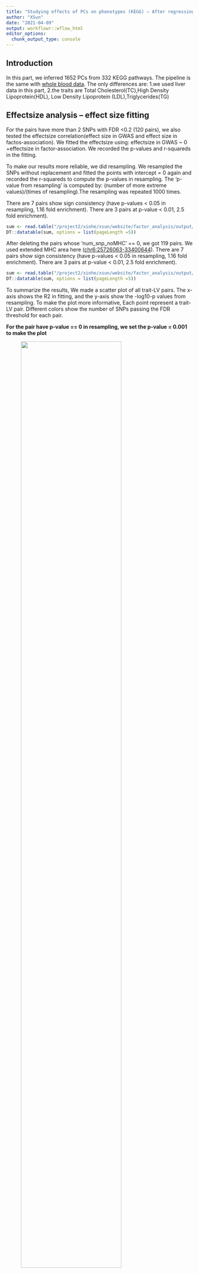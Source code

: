 ```yaml
---
title: "Studying effects of PCs on phenotypes (KEGG) – After regressing out 5 GTEx PEER factors, 'AND' LD Clumping, liver eQTLs "
author: "XSun"
date: "2021-04-09"
output: workflowr::wflow_html
editor_options:
  chunk_output_type: console
---
```


## Introduction 

In this part, we inferred 1652 PCs from 332 KEGG pathways. The pipeline is the same with [whole blood data](https://xsun1229.github.io/factor_analysis/kegg_pcs_factor_traits_regress_5_d500d.html). The only differences are: 1.we used liver data in this part, 2.the traits are Total Cholesterol(TC),High Density Lipoprotein(HDL), Low Density Lipoprotein (LDL),Triglycerides(TG)


## **Effectsize analysis -- effect size fitting**

For the pairs have more than 2 SNPs with FDR <0.2 (120 pairs), we also tested the effectsize correlation(effect size in GWAS and effect size in factos-association). We fitted the effectsize using: effectsize in GWAS ~ 0 +effectsize in factor-association. We recorded the p-values and r-squareds in the fitting.

To make our results more reliable, we did resampling. We resampled the SNPs without replacement and fitted the points with intercept = 0 again and recorded the r-squareds to compute the p-values in resampling. The 'p-value from resampling' is computed by: (number of more extreme values)/(times of resampling).The resampling was repeated 1000 times.

There are 7 pairs show sign consistency (have p-values < 0.05 in resampling, 1.16 fold enrichment). There are 3 pairs at p-value < 0.01, 2.5 fold enrichment). 


```r
sum <- read.table("/project2/xinhe/xsun/website/factor_analysis/output/simple_sum_pcs_reg_5_d500d_liver.txt", header = T)
DT::datatable(sum, options = list(pageLength =5))
```

After deleting the pairs whose 'num_snp_noMHC' == 0, we got 119 pairs. We used extended MHC area here ([chr6:25726063-33400644](https://www.nature.com/articles/nrg1489)). There are 7 pairs show sign consistency (have p-values < 0.05 in resampling, 1.16 fold enrichment). There are 3 pairs at p-value < 0.01, 2.5 fold enrichment). 

```r
sum <- read.table("/project2/xinhe/xsun/website/factor_analysis/output/simple_sum_noMHC_pcs_reg_5_extend_d500d_liver.txt", header = T)
DT::datatable(sum, options = list(pageLength =5))
```


To summarize the results, We made a scatter plot of all trait-LV pairs. The x-axis shows the R2 in fitting, and the y-axis show the -log10-p values from resampling. To make the plot more informative, Each point represent a trait-LV pair. Different colors show the number of SNPs passing the FDR threshold for each pair.


**For the pair have p-value == 0 in resampling, we set the p-value = 0.001 to make the plot**

<figure class="half">
    <img src="https://github.com/xsun1229/factor_analysis/raw/master/output/effectsizesum_0.2_kegg_pc_reg_5_d500d_liver.jpeg" width="80%">
</figure>


## **Detailed results for HDL **

HDL has 4 factors have p-value < 0.05 in resampling. The table below shows the SNP details. We deleted the pairs that only have SNPs in MHC area.

We found 5 SNPs drive different pathways:

```r
chr11_48526997_G_T_b38 : row 5,10
chr11_50136924_G_T_b38 : row 6,12
chr11_54823403_T_C_b38 : row 7,13
chr11_56176998_G_A_b38 : row 8,14
chr11_126348646_A_G_b38 : row 1,15
```

There are 4 pathways in this table: 

[1] "Butanoate metabolism"   

[2] "Cushing syndrome"    not related : [ In Cushing’s syndrome, there is an increase of triglyceride and total cholesterol levels whereas HDL can be at variable levels.](https://www.karger.com/Article/Fulltext/314213)     

[3] "Ribosome biogenesis in eukaryotes"

[4] "Terpenoid backbone biosynthesis"

```r
load("/project2/xinhe/xsun/website/factor_analysis/output/info_table_annot_pval_kegg_pc_reg_5_liver_HDL.rdata")

DT::datatable(final_full, options = list(pageLength =5))
```

For the pairs have relatively more SNPs, we made effectsize plots.

<figure class="half">
    <img src="https://github.com/xsun1229/factor_analysis/raw/master/output/effectsize_pwy68_pc4_HDL_pval5e8_kegg_reg_5_d500d_liver.jpeg" width="80%">
</figure>

<figure class="half">
    <img src="https://github.com/xsun1229/factor_analysis/raw/master/output/effectsize_pwy80_pc3_HDL_pval5e8_kegg_reg_5_d500d_liver.jpeg" width="80%">
</figure>


## **Detailed results for TG **

TG has 1 factor has p-value < 0.05 in resampling. The table below shows the SNP details. We deleted the pairs that only have SNPs in MHC area.

The pathway 'Inositol phosphate metabolism' is not related to TG

```r
load("/project2/xinhe/xsun/website/factor_analysis/output/info_table_annot_pval_kegg_pc_reg_5_liver_TG.rdata")

DT::datatable(final_full, options = list(pageLength =5))
```


<figure class="half">
    <img src="https://github.com/xsun1229/factor_analysis/raw/master/output/effectsize_pwy54_pc5_TG_pval5e8_kegg_reg_5_d500d_liver.jpeg" width="80%">
</figure>

